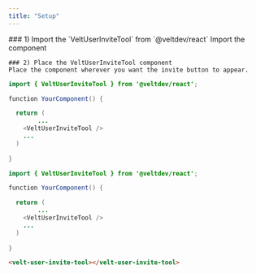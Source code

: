 ```yaml
---
title: "Setup"
---
```


<Tabs>
  <Tab title="React">
    ### 1) Import the `VeltUserInviteTool` from `@veltdev/react`
    Import the component

    ### 2) Place the VeltUserInviteTool component
    Place the component wherever you want the invite button to appear.

  </Tab>
  <Tab title="Next.js">


  </Tab>
  <Tab title="HTML">

  </Tab>
</Tabs>

<RequestExample>

```java React
import { VeltUserInviteTool } from '@veltdev/react';

function YourComponent() {

  return (
		...
    <VeltUserInviteTool />
    ...
  )
  
}
```

```java Next.js
import { VeltUserInviteTool } from '@veltdev/react';

function YourComponent() {

  return (
		...
    <VeltUserInviteTool />
    ...
  )
  
}
```

```html HTML
<velt-user-invite-tool></velt-user-invite-tool>
```

</RequestExample>
